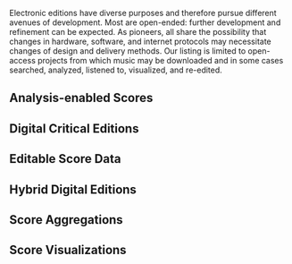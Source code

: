 
Electronic editions have diverse purposes and therefore pursue different avenues of development.  Most are open-ended: further development and refinement can be expected.  As pioneers, all share the possibility that changes in hardware, software, and internet protocols may necessitate changes of design and delivery methods.  Our listing is limited to open-access projects from which music may be downloaded and in some cases searched, analyzed, listened to, visualized, and re-edited. 

==Analysis-enabled Scores==
{{EVE_Analysis}}

==Digital Critical Editions==
{{EVE_Critical_Editions}}

==Editable Score Data==
{{EVE_Editable}}

==Hybrid Digital Editions==
{{EVE_Hybrid}}

==Score Aggregations==
{{EVE_Aggregations}}

==Score Visualizations==
{{Score_Vizualizations}}
